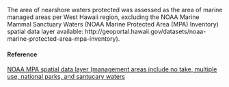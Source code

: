 The area of nearshore waters protected was assessed as the area of marine managed areas per West Hawaii region, excluding the NOAA Marine Mammal Sanctuary Waters (NOAA Marine Protected Area (MPA) Inventory) spatial data layer available: http://geoportal.hawaii.gov/datasets/noaa-marine-protected-area-mpa-inventory).

#### Reference

[NOAA MPA spatial data layer (management areas include no take, multiple use, national parks, and santucary waters](http://geoportal.hawaii.gov/datasets/marine-managed-areas-dar?geometry=-165.4%2C19.079%2C-149.745%2C22.671)
